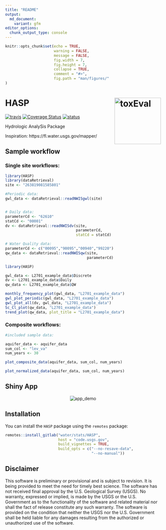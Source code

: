 ```yaml
---
title: "README"
output:
  md_document:
    variant: gfm
editor_options: 
  chunk_output_type: console
---
```


```r
knitr::opts_chunk$set(echo = TRUE,
                      warning = FALSE,
                      message = FALSE,
                      fig.width = 7,
                      fig.height = 7,
                      collapse = TRUE,
                      comment = "#>",
                      fig.path = "man/figures/"
)
```

# HASP  <img src="man/figures/logo.png" alt="toxEval" height="150px" align="right" />

[![travis](https://travis-ci.org/USGS-R/HASP.svg?branch=master)](https://travis-ci.org/USGS-R/HASP)
[![Coverage Status](https://coveralls.io/repos/github/USGS-R/HASP/badge.svg?branch=master)](https://coveralls.io/github/USGS-R/HASP?branch=master)
[![status](https://img.shields.io/badge/USGS-Research-blue.svg)](https://owi.usgs.gov/R/packages.html#research)

Hydrologic AnalySis Package

Inspiration:
https://fl.water.usgs.gov/mapper/

## Sample workflow

### Single site workflows:
```r
library(HASP)
library(dataRetrieval)
site <- "263819081585801"

#Periodic data:
gwl_data <- dataRetrieval::readNWISgwl(site)


# Daily data:
parameterCd <- "62610"
statCd <- "00001"
dv <- dataRetrieval::readNWISdv(site,
                                parameterCd,
                                statCd = statCd)

# Water Quality data:
parameterCd <- c("00095","90095","00940","99220")
qw_data <- dataRetrieval::readNWISqw(site,
                                     parameterCd)


```

```r
library(HASP)

gwl_data <- L2701_example_data$Discrete
dv <- L2701_example_data$Daily
qw_data <- L2701_example_data$QW

```

```r
monthly_frequency_plot(gwl_data, "L2701_example_data")
gwl_plot_periodic(gwl_data, "L2701_example_data")
gwl_plot_all(dv, gwl_data, "L2701_example_data")
Sc_Cl_plot(qw_data, "L2701_example_data")
trend_plot(qw_data, plot_title = "L2701_example_data")
```

### Composite workflows:
```r

#included sample data:

aquifer_data <- aquifer_data
sum_col <- "lev_va"
num_years <- 30

plot_composite_data(aquifer_data, sum_col, num_years)

plot_normalized_data(aquifer_data, sum_col, num_years)
```

## Shiny App

<p align="center">
  <img src="https://code.usgs.gov/water/stats/HASP/raw/master/man/figures/app.gif" alt="app_demo">
</p>

## Installation

You can install the `HASP` package using the `remotes` package:

```r
remotes::install_gitlab("water/stats/HASP", 
                        host = "code.usgs.gov", 
                        build_vignettes = TRUE, 
                        build_opts = c("--no-resave-data",
                                       "--no-manual"))
```

## Disclaimer

This software is preliminary or provisional and is subject to revision. It is being provided to meet the need for timely best science. The software has not received final approval by the U.S. Geological Survey (USGS). No warranty, expressed or implied, is made by the USGS or the U.S. Government as to the functionality of the software and related material nor shall the fact of release constitute any such warranty. The software is provided on the condition that neither the USGS nor the U.S. Government shall be held liable for any damages resulting from the authorized or unauthorized use of the software.

